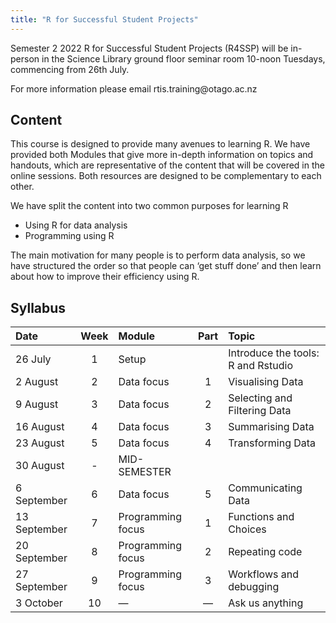 ```yaml
---
title: "R for Successful Student Projects"
---
```




Semester 2 2022 R for Successful Student Projects (R4SSP) will be in-person in the Science Library ground floor seminar room 10-noon Tuesdays, commencing from 26th July.


For more information please email rtis.training@otago.ac.nz

## Content

This course is designed to provide many avenues to learning R. We have provided both Modules that give more in-depth information on topics and handouts, which are representative of the content that will be covered in the online sessions. Both resources are designed to be complementary to each other.

We have split the content into two common purposes for learning R

- Using R for data analysis
- Programming using R

The main motivation for many people is to perform data analysis, so we have structured the order so that people can 'get stuff done' and then learn about how to improve their efficiency using R.


## Syllabus

Date | Week | Module | Part | Topic 
:--|:-:|:-|:-:|:--
26 July | 1 | Setup | | Introduce the tools: R and Rstudio 
2 August | 2 | Data focus |1 | Visualising Data 
9 August | 3 | Data focus |2 | Selecting and Filtering Data
16 August | 4 | Data focus |3 | Summarising Data 
23 August| 5 | Data focus |4 | Transforming Data 
30 August | - | MID-SEMESTER | |
6 September | 6 | Data focus |5 | Communicating Data
13 September | 7 | Programming focus | 1 | Functions and Choices
20 September | 8 | Programming focus | 2 | Repeating code
27 September | 9 | Programming focus | 3 | Workflows and debugging 
3 October | 10 | --- | --- | Ask us anything



